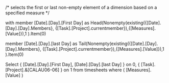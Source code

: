 
/* selects the first or last non-empty element of a dimension based on a specified measure */


with member [Date].[Day].[First Day] as 
	Head(Nonempty(existing({[Date].[Day].[Day].Members}, {[Task].[Project].currentmember}),{[Measures].[Value]}),1	).Item(0)

member [Date].[Day].[last Day] as 
	Tail(Nonempty(existing({[Date].[Day].[Day].Members}, {[Task].[Project].currentmember}),{[Measures].[Value]}),1	).Item(0)
	
Select {	[Date].[Day].[First Day], [Date].[Day].[last Day]	} on 0,
	   {	[Task].[Project].&[CALAU06-06]						} on 1
from timesheets
where (	[Measures].[Value]	)

